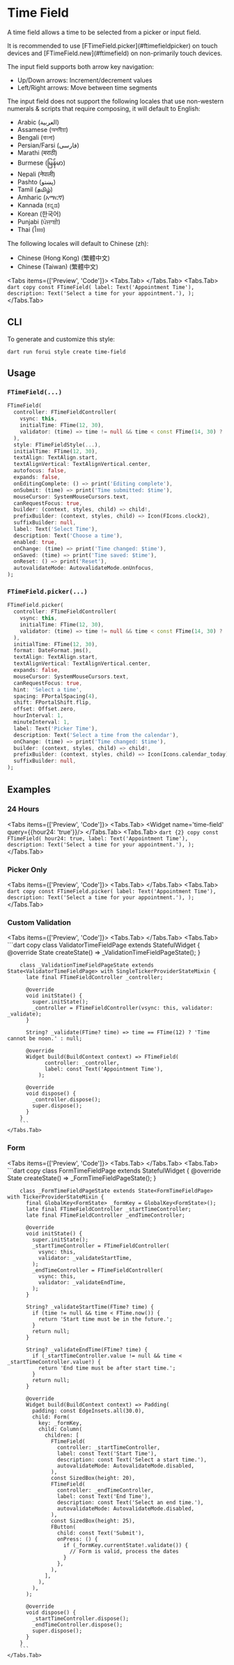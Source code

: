 
# Time Field

A time field allows a time to be selected from a picker or input field.

<LinkBadgeGroup>
    <LinkBadge label="API Reference" href="https://pub.dev/documentation/forui/latest/forui.widgets.time_field/"/>
</LinkBadgeGroup>

<div className="pb-5">
    <Callout type="info">
        It is recommended to use [FTimeField.picker](#ftimefieldpicker) on touch devices and [FTimeField.new](#ftimefield)
         on non-primarily touch devices.
    </Callout>
</div>

The input field supports both arrow key navigation:

- Up/Down arrows: Increment/decrement values
- Left/Right arrows: Move between time segments

The input field does not support the following locales that use non-western numerals & scripts that require composing,
it will default to English:

- Arabic (العربية)
- Assamese (অসমীয়া)
- Bengali (বাংলা)
- Persian/Farsi (فارسی)
- Marathi (मराठी)
- Burmese (မြန်မာ)
- Nepali (नेपाली)
- Pashto (پښتو)
- Tamil (தமிழ்)
- Amharic (አማርኛ)
- Kannada (ಕನ್ನಡ)
- Korean (한국어)
- Punjabi (ਪੰਜਾਬੀ)
- Thai (ไทย)

The following locales will default to Chinese (zh):

- Chinese (Hong Kong) (繁體中文)
- Chinese (Taiwan) (繁體中文)

<Tabs items={['Preview', 'Code']}>
    <Tabs.Tab>
        <Widget name='time-field' query={{}}/>
    </Tabs.Tab>
    <Tabs.Tab>
        ```dart copy
        const FTimeField(
          label: Text('Appointment Time'),
          description: Text('Select a time for your appointment.'),
        );
        ```
    </Tabs.Tab>
</Tabs>

## CLI

To generate and customize this style:

```shell copy
dart run forui style create time-field 
```

## Usage

### `FTimeField(...)`

```dart copy
FTimeField(
  controller: FTimeFieldController(
    vsync: this,
    initialTime: FTime(12, 30),
    validator: (time) => time != null && time < const FTime(14, 30) ? 'Time must be in the future' : null,
  ),
  style: FTimeFieldStyle(...),
  initialTime: FTime(12, 30),
  textAlign: TextAlign.start,
  textAlignVertical: TextAlignVertical.center,
  autofocus: false,
  expands: false,
  onEditingComplete: () => print('Editing complete'),
  onSubmit: (time) => print('Time submitted: $time'),
  mouseCursor: SystemMouseCursors.text,
  canRequestFocus: true,
  builder: (context, styles, child) => child!,
  prefixBuilder: (context, styles, child) => Icon(FIcons.clock2),
  suffixBuilder: null,
  label: Text('Select Time'),
  description: Text('Choose a time'),
  enabled: true,
  onChange: (time) => print('Time changed: $time'),
  onSaved: (time) => print('Time saved: $time'),
  onReset: () => print('Reset'),
  autovalidateMode: AutovalidateMode.onUnfocus,
);
```

### `FTimeField.picker(...)`

```dart copy
FTimeField.picker(
  controller: FTimeFieldController(
    vsync: this,
    initialTime: FTime(12, 30),
    validator: (time) => time != null && time < const FTime(14, 30) ? 'Time must be in the future' : null,
  ),
  initialTime: FTime(12, 30),
  format: DateFormat.jms(),
  textAlign: TextAlign.start,
  textAlignVertical: TextAlignVertical.center,
  expands: false,
  mouseCursor: SystemMouseCursors.text,
  canRequestFocus: true,
  hint: 'Select a time',
  spacing: FPortalSpacing(4),
  shift: FPortalShift.flip,
  offset: Offset.zero,
  hourInterval: 1,
  minuteInterval: 1,
  label: Text('Picker Time'),
  description: Text('Select a time from the calendar'),
  onChange: (time) => print('Time changed: $time'),
  builder: (context, styles, child) => child!,
  prefixBuilder: (context, styles, child) => Icon(Icons.calendar_today),
  suffixBuilder: null,
);
```

## Examples

### 24 Hours

<Tabs items={['Preview', 'Code']}>
    <Tabs.Tab>
        <Widget name='time-field'  query={{hour24: 'true'}}/>
    </Tabs.Tab>
    <Tabs.Tab>
        ```dart {2} copy
        const FTimeField(
          hour24: true,
          label: Text('Appointment Time'),
          description: Text('Select a time for your appointment.'),
        );
        ```
    </Tabs.Tab>
</Tabs>

### Picker Only

<Tabs items={['Preview', 'Code']}>
    <Tabs.Tab>
        <Widget name='time-field' variant='picker' query={{}} height={500}/>
    </Tabs.Tab>
    <Tabs.Tab>
        ```dart copy
        const FTimeField.picker(
          label: Text('Appointment Time'),
          description: Text('Select a time for your appointment.'),
        );
        ```
    </Tabs.Tab>
</Tabs>

### Custom Validation

<Tabs items={['Preview', 'Code']}>
    <Tabs.Tab>
        <Widget name='time-field' variant='validator' query={{}} height={500}/>
    </Tabs.Tab>
    <Tabs.Tab>
        ```dart copy
        class ValidatorTimeFieldPage extends StatefulWidget {
          @override
          State<ValidatorTimeFieldPage> createState() => _ValidationTimeFieldPageState();
        }

        class _ValidationTimeFieldPageState extends State<ValidatorTimeFieldPage> with SingleTickerProviderStateMixin {
          late final FTimeFieldController _controller;

          @override
          void initState() {
            super.initState();
            _controller = FTimeFieldController(vsync: this, validator: _validate);
          }

          String? _validate(FTime? time) => time == FTime(12) ? 'Time cannot be noon.' : null;

          @override
          Widget build(BuildContext context) => FTimeField(
                controller: _controller,
                label: const Text('Appointment Time'),
              );

          @override
          void dispose() {
            _controller.dispose();
            super.dispose();
          }
        }
        ```
    </Tabs.Tab>

</Tabs>

### Form

<Tabs items={['Preview', 'Code']}>
    <Tabs.Tab>
        <Widget name='time-field' variant='form' query={{}} height={600}/>
    </Tabs.Tab>
    <Tabs.Tab>
        ```dart copy
        class FormTimeFieldPage extends StatefulWidget {
          @override
          State<FormTimeFieldPage> createState() => _FormTimeFieldPageState();
        }

        class _FormTimeFieldPageState extends State<FormTimeFieldPage> with TickerProviderStateMixin {
          final GlobalKey<FormState> _formKey = GlobalKey<FormState>();
          late final FTimeFieldController _startTimeController;
          late final FTimeFieldController _endTimeController;

          @override
          void initState() {
            super.initState();
            _startTimeController = FTimeFieldController(
              vsync: this,
              validator: _validateStartTime,
            );
            _endTimeController = FTimeFieldController(
              vsync: this,
              validator: _validateEndTime,
            );
          }

          String? _validateStartTime(FTime? time) {
            if (time != null && time < FTime.now()) {
              return 'Start time must be in the future.';
            }
            return null;
          }

          String? _validateEndTime(FTime? time) {
            if (_startTimeController.value != null && time < _startTimeController.value!) {
              return 'End time must be after start time.';
            }
            return null;
          }

          @override
          Widget build(BuildContext context) => Padding(
            padding: const EdgeInsets.all(30.0),
            child: Form(
              key: _formKey,
              child: Column(
                children: [
                  FTimeField(
                    controller: _startTimeController,
                    label: const Text('Start Time'),
                    description: const Text('Select a start time.'),
                    autovalidateMode: AutovalidateMode.disabled,
                  ),
                  const SizedBox(height: 20),
                  FTimeField(
                    controller: _endTimeController,
                    label: const Text('End Time'),
                    description: const Text('Select an end time.'),
                    autovalidateMode: AutovalidateMode.disabled,
                  ),
                  const SizedBox(height: 25),
                  FButton(
                    child: const Text('Submit'),
                    onPress: () {
                      if (_formKey.currentState!.validate()) {
                        // Form is valid, process the dates
                      }
                    },
                  ),
                ],
              ),
            ),
          );

          @override
          void dispose() {
            _startTimeController.dispose();
            _endTimeController.dispose();
            super.dispose();
          }
        }
        ```
    </Tabs.Tab>

</Tabs>
